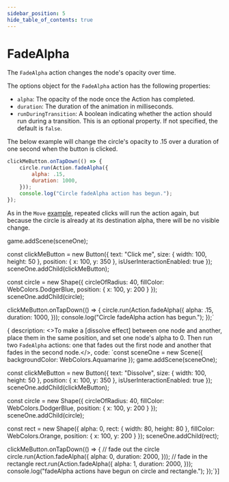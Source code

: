 ```yaml
---
sidebar_position: 5
hide_table_of_contents: true
---
```



# FadeAlpha

The `FadeAlpha` action changes the node's opacity over time.

The options object for the `FadeAlpha` action has the following properties:

- `alpha`: The opacity of the node once the Action has completed.
- `duration`: The duration of the animation in milliseconds.
- `runDuringTransition`: A boolean indicating whether the action should run during a transition. This is an optional property. If not specified, the default is `false`.

The below example will change the circle's opacity to .15 over a duration of one second when the button is clicked.

```js
clickMeButton.onTapDown(() => {
    circle.run(Action.fadeAlpha({
        alpha: .15,
        duration: 1000,
    }));
    console.log("Circle fadeAlpha action has begun.");
});
```

As in the `Move` [example](./move.mdx), repeated clicks will run the action again, but because the circle is already at its destination alpha, there will be no visible change.


game.addScene(sceneOne);
 
const clickMeButton = new Button({
    text: "Click me",
    size: { width: 100, height: 50 },
    position: { x: 100, y: 350 },
    isUserInteractionEnabled: true
});
sceneOne.addChild(clickMeButton);
 
const circle = new Shape({
    circleOfRadius: 40,
    fillColor: WebColors.DodgerBlue,
    position: { x: 100, y: 200 }
});
sceneOne.addChild(circle);
 
clickMeButton.onTapDown(() => {
    circle.run(Action.fadeAlpha({
        alpha: .15,
        duration: 1000,
    }));
    console.log("Circle fadeAlpha action has begun.");
});`

{ description: <>To make a [dissolve effect] between one node and another, place them in the same position, and set one node's alpha to 0. Then run two <code>FadeAlpha</code> actions: one that fades out the first node and another that fades in the second node.</>,
code: `const sceneOne = new Scene({ backgroundColor: WebColors.Aquamarine });
game.addScene(sceneOne);
 
const clickMeButton = new Button({
    text: "Dissolve",
    size: { width: 100, height: 50 },
    position: { x: 100, y: 350 },
    isUserInteractionEnabled: true
});
sceneOne.addChild(clickMeButton);
 
const circle = new Shape({
    circleOfRadius: 40,
    fillColor: WebColors.DodgerBlue,
    position: { x: 100, y: 200 }
});
sceneOne.addChild(circle);
 
const rect = new Shape({
    alpha: 0,
    rect: { width: 80, height: 80 },
    fillColor: WebColors.Orange,
    position: { x: 100, y: 200 }
});
sceneOne.addChild(rect);
   
clickMeButton.onTapDown(() => {
    // fade out the circle
    circle.run(Action.fadeAlpha({
        alpha: 0,
        duration: 2000,
    }));
    // fade in the rectangle
    rect.run(Action.fadeAlpha({
        alpha: 1,
        duration: 2000,
    }));
    console.log("fadeAlpha actions have begun on circle and rectangle.");
});`}]

<CodeExample code={code} more={more} template={template} console="true"/>
